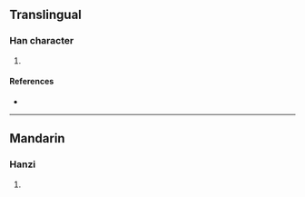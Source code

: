 {{character info/new}}
==Translingual==

===Han character===
{{Han char|rn=86|rad=火|as=12|sn=16|four=|canj=FCWA|ids=⿰火曾}}

# {{defn|Han|sort=火12}}

====References====
* {{Han ref|kx=0681.180|dkj=19377|hdz=32235.060|uh=71B7|ud=29111}}

----

==Mandarin==

===Hanzi===
{{cmn-hanzi|pin=[[zēng]] ([[zeng1]])|wg=tseng<sup>1</sup>}}

# {{defn|lang=cmn|sort=火12}}